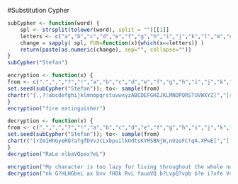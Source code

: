 #Substitution Cypher
```r
subCypher <- function(word) {
    spl <- strsplit(tolower(word), split = "")[[1]]
    letters <- c("a","b","c","d","e","f","g","h","i","j","k","l","m","n","o","p","q","r","s","t","u","v","w","x","y","z")
    change = sapply( spl, FUN=function(x){which(x==letters)} )
    return(paste(as.numeric(change), sep="", collapse=""))
}
subCypher("Stefan")
```

```r
encryption <- function(x) {
from <- c(".",",","?","!","a","b","c","d","e","f","g","h","i","j","k","l","m","n","o","p","q","r","s","t","u","v","w","x","y","z","A","B","C","D","E","F","G","H","I","J","K","L","M","N","O","P","Q","R","S","T","U","V","W","X","Y","Z")
set.seed(subCypher("Stefan")); to<- sample(from)
chartr("[.,?!abcdefghijklmnopqrstuvwxyzABCDEFGHIJKLMNOPQRSTUVWXYZ]","[rZmIHhGyeRQ?aTgfDVvJcLxbpuilkOdtsKYMSBNjW,nUzoFC!qA.XPwE]", x)
}
encryption("fire extinguisher")

decryption <- function(x) {
from <- c(".",",","?","!","a","b","c","d","e","f","g","h","i","j","k","l","m","n","o","p","q","r","s","t","u","v","w","x","y","z","A","B","C","D","E","F","G","H","I","J","K","L","M","N","O","P","Q","R","S","T","U","V","W","X","Y","Z")
set.seed(subCypher("Stefan")); to<- sample(from)
chartr("[rZmIHhGyeRQ?aTgfDVvJcLxbpuilkOdtsKYMSBNjW,nUzoFC!qA.XPwE]","[.,?!abcdefghijklmnopqrstuvwxyzABCDEFGHIJKLMNOPQRSTUVWXYZ]", x)
}
decryption("RaLe elbaVQpax?eL")

encryption("My character is too lazy for living throughout the whole novel, so he immediately decrypts the message.")
decryption("nk G?HLHGbeL ax bvv fHOk RvL fauaVQ b?LvpQ?vpb b?e i?vfe VvuefZ xv ?e aDDeyaHbefk yeGLkJbx b?e DexxHQer")
  
```


